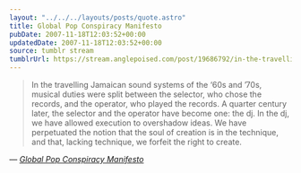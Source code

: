 ```yaml
---
layout: "../../../layouts/posts/quote.astro"
title: Global Pop Conspiracy Manifesto
pubDate: 2007-11-18T12:03:52+00:00
updatedDate: 2007-11-18T12:03:52+00:00
source: tumblr stream
tumblrUrl: https://stream.anglepoised.com/post/19686792/in-the-travelling-jamaican-sound-systems-of-the
---
```


> In the travelling Jamaican sound systems of the &lsquo;60s and &#8217;70s, musical duties were split between the selector, who chose the records, and the operator, who played the records. A quarter century later, the selector and the operator have become one: the dj. In the dj, we have allowed execution to overshadow ideas. We have perpetuated the notion that the soul of creation is in the technique, and that, lacking technique, we forfeit the right to create.

— <cite>[_Global Pop Conspiracy Manifesto_](http://www.globalpopconspiracy.com/manifesto/)</cite>
